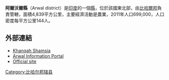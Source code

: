 '''阿爾沃爾縣'''（Arwal district）是[[印度|印度]]的一個[[比哈尔邦行政区划|縣]]，位於該國東北部，由[[比哈爾邦|比哈爾邦]]負責管轄，面積4,839平方公里，主要經濟活動是農業，2011年人口699,000，人口密度每平方公里144人。

==外部連結==
* [https://web.archive.org/web/20141220085900/http://khanqahshamsia.blogspot.in/#!/2010/11/khanqah-shamsia-was-established-in-name.html/ Khanqah Shamsia]
* [https://web.archive.org/web/20110430231802/http://www.allaboutbihar.com/districts/arwal/index.php Arwal Information Portal]
* [http://arwal.bih.nic.in Official site] {{Wayback|url=http://arwal.bih.nic.in/ |date=20110906101054 }}

{{coord|25|14|24|N|84|40|12|E|region:IN-BR_type:adm2nd_source:kolossus-nowiki|display=title}}

{{印度行政区划小作品}}
[[Category:比哈尔邦辖县|Category:比哈尔邦辖县]]